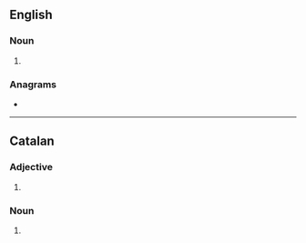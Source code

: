 ==English==

===Noun===
{{head|en|noun form}}

# {{plural of|en|meridional}}

===Anagrams===
* {{anagrams|en|a=adeiilmnors|mineraloids}}

----

==Catalan==

===Adjective===
{{head|ca|adjective form}}

# {{plural of|ca|meridional}}

===Noun===
{{head|ca|noun form}}

# {{plural of|ca|meridional}}